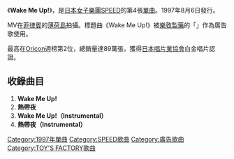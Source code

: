 {{Infobox Single
| Name        = Wake Me Up!
| Artist      = [[SPEED_(日本音樂團體)|SPEED]]
| Album       = [[RISE_(SPEED專輯)|RISE]]
| A-side      = 
| B-side      = 
| Released    = 1997年8月6日
| Genre       = [[J-POP|J-POP]]
| Length      = 
| Label       = [[TOY'S_FACTORY|TOY'S FACTORY]]
| Producer    = [[伊秩弘将|伊秩弘将]]
| Chart position =*週間最高排名第2位（[[Oricon|Oricon]]）
| Certification= *白金 <small>（[[日本唱片業協會|日本唱片業協會]]）</small>
| Last single = [[Go!_Go!_Heaven|Go! Go! Heaven]]<br />（1997年） 
| This single = '''Wake Me Up!'''<br />（1997年） 
| Next single = [[White_Love|White Love]]<br />（1997年）
}}
《'''Wake Me Up!'''》，是[[日本|日本]][[女子樂團|女子樂團]][[SPEED_(日本音樂團體)|SPEED]]的第4張[[單曲|單曲]]。1997年8月6日發行。

MV在[[菲律賓|菲律賓]]的[[薄荷島|薄荷島]]拍攝。標題曲《Wake Me Up!》被[[樂敦製藥|樂敦製藥]]的「{{lang|ja|Ｚｉ：リセ}}」作為廣告歌使用。

最高在[[Oricon|Oricon]]週榜第2位，總銷量達89萬張，獲得[[日本唱片業協會|日本唱片業協會]]白金唱片認證。

== 收錄曲目 ==
#'''Wake Me Up!'''
#'''熱帶夜'''
#'''Wake Me Up!（Instrumental）'''
#'''熱帶夜（Instrumental）'''

{{SPEED}}

[[Category:1997年單曲|Category:1997年單曲]]
[[Category:SPEED歌曲|Category:SPEED歌曲]]
[[Category:廣告歌曲|Category:廣告歌曲]]
[[Category:TOY'S_FACTORY歌曲|Category:TOY'S FACTORY歌曲]]